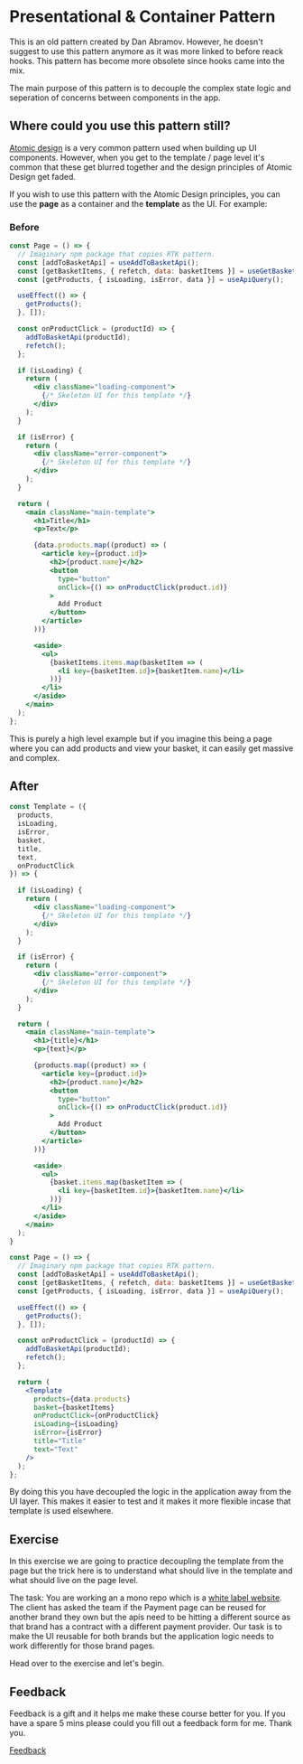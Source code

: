 
<Meta title="Lessons/04 - Presentational & Container Pattern/01-Lesson" />

# Presentational & Container Pattern

This is an old pattern created by Dan Abramov. However, he doesn't suggest to use this pattern anymore as it was more linked to before reack hooks. This pattern has become more obsolete since hooks came into the mix.

The main purpose of this pattern is to decouple the complex state logic and seperation of concerns between components in the app.

## Where could you use this pattern still?

[Atomic design](https://bradfrost.com/blog/post/atomic-web-design/) is a very common pattern used when building up UI components. However, when you get to the template / page level it's common that these get blurred together and the design principles of Atomic Design get faded.

If you wish to use this pattern with the Atomic Design principles, you can use the **page** as a container and the **template** as the UI. For example:

### Before

```jsx
const Page = () => {
  // Imaginary npm package that copies RTK pattern.
  const [addToBasketApi] = useAddToBasketApi();
  const [getBasketItems, { refetch, data: basketItems }] = useGetBasketItems();
  const [getProducts, { isLoading, isError, data }] = useApiQuery();

  useEffect(() => {
    getProducts();
  }, []);

  const onProductClick = (productId) => {
    addToBasketApi(productId);
    refetch();
  };

  if (isLoading) {
    return (
      <div className="loading-component">
        {/* Skeleton UI for this template */}
      </div>
    );
  }

  if (isError) {
    return (
      <div className="error-component">
        {/* Skeleton UI for this template */}
      </div>
    );
  }

  return (
    <main className="main-template">
      <h1>Title</h1>
      <p>Text</p>

      {data.products.map((product) => (
        <article key={product.id}>
          <h2>{product.name}</h2>
          <button
            type="button"
            onClick={() => onProductClick(product.id)}
          >
            Add Product
          </button>
        </article>
      ))}

      <aside>
        <ul>
          {basketItems.items.map(basketItem => (
            <li key={basketItem.id}>{basketItem.name}</li>
          ))}
        </li>
      </aside>
    </main>
  );
};
```

This is purely a high level example but if you imagine this being a page where you can add products and view your basket, it can easily get massive and complex.

## After

```jsx
const Template = ({
  products,
  isLoading,
  isError,
  basket,
  title,
  text,
  onProductClick
}) => {

  if (isLoading) {
    return (
      <div className="loading-component">
        {/* Skeleton UI for this template */}
      </div>
    );
  }

  if (isError) {
    return (
      <div className="error-component">
        {/* Skeleton UI for this template */}
      </div>
    );
  }

  return (
    <main className="main-template">
      <h1>{title}</h1>
      <p>{text}</p>

      {products.map((product) => (
        <article key={product.id}>
          <h2>{product.name}</h2>
          <button
            type="button"
            onClick={() => onProductClick(product.id)}
          >
            Add Product
          </button>
        </article>
      ))}

      <aside>
        <ul>
          {basket.items.map(basketItem => (
            <li key={basketItem.id}>{basketItem.name}</li>
          ))}
        </li>
      </aside>
    </main>
  );
}

const Page = () => {
  // Imaginary npm package that copies RTK pattern.
  const [addToBasketApi] = useAddToBasketApi();
  const [getBasketItems, { refetch, data: basketItems }] = useGetBasketItems();
  const [getProducts, { isLoading, isError, data }] = useApiQuery();

  useEffect(() => {
    getProducts();
  }, []);

  const onProductClick = (productId) => {
    addToBasketApi(productId);
    refetch();
  };

  return (
    <Template
      products={data.products}
      basket={basketItems}
      onProductClick={onProductClick}
      isLoading={isLoading}
      isError={isError}
      title="Title"
      text="Text"
    />
  );
};
```

By doing this you have decoupled the logic in the application away from the UI layer. This makes it easier to test and it makes it more flexible incase that template is used elsewhere.

## Exercise

In this exercise we are going to practice decoupling the template from the page but the trick here is to understand what should live in the template and what should live on the page level.

The task: You are working an a mono repo which is a [white label website](https://webwave.me/what-is-white-label#:~:text=A%20white%2Dlabel%20website%20is,brand%20them%20as%20their%20own.). The client has asked the team if the Payment page can be reused for another brand they own but the apis need to be hitting a different source as that brand has a contract with a different payment provider. Our task is to make the UI reusable for both brands but the application logic needs to work differently for those brand pages.

Head over to the exercise and let's begin.

## Feedback

Feedback is a gift and it helps me make these course better for you. If you have a spare 5 mins please could you fill out a feedback form for me. Thank you.

[Feedback](https://forms.gle/sgaLeUthd2Fo14up7)
